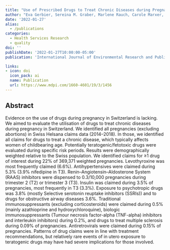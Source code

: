```yaml
---
title: "Use of Prescribed Drugs to Treat Chronic Diseases during Pregnancy in Outpatient Care in Switzerland between 2014 and 2018: Descriptive Analysis of Swiss Health Care Claims Data"
author: "Eva Gerbier, Sereina M. Graber, Marlene Rauch, Carole Marxer, Christoph Meier, David Baud, U. Winterfeld, Eva Blozik, Daniel Surbek, Julia Spoendlin, Alice Panchaud"
date: '2022-01-27'
alias:
  - /publications
categories:
  - Health Services Research
  - quality
doi: ''
publishDate: '2022-01-27T10:00:00-05:00'
publication: 'International Journal of Environmental Research and Public Health'

links:
- icon: doi
  icon_pack: ai
  name: Publication
  url: https://www.mdpi.com/1660-4601/19/3/1456
---
```


## Abstract

Evidence on the use of drugs during pregnancy in Switzerland is lacking. We aimed to evaluate the utilisation of drugs to treat chronic diseases during pregnancy in Switzerland. We identified all pregnancies (excluding abortions) in Swiss Helsana claims data (2014--2018). In those, we identified all claims for drugs to treat a chronic disease, which typically affects women of childbearing age. Potentially teratogenic/fetotoxic drugs were evaluated during specific risk periods. Results were demographically weighted relative to the Swiss population. We identified claims for ≥1 drug of interest during 22% of 369,371 weighted pregnancies. Levothyroxine was most frequently claimed (6.6%). Antihypertensives were claimed during 5.3% (3.9% nifedipine in T3). Renin--Angiotensin--Aldosterone System (RAAS) inhibitors were dispensed to 0.3/10,000 pregnancies during trimester 2 (T2) or trimester 3 (T3). Insulin was claimed during 3.5% of pregnancies, most frequently in T3 (3.3%). Exposure to psychotropic drugs was 3.8% (mostly Selective serotonin reuptake inhibitors (SSRIs)) and to drugs for obstructive airway diseases 3.6%. Traditional immunosuppressants (excluding corticosteroids) were claimed during 0.5% (mainly azathioprine and hydroxychloroquine), biologic immunosuppressants (Tumour necrosis factor-alpha (TNF-alpha) inhibitors and interleukin inhibitors) during 0.2%, and drugs to treat multiple sclerosis during 0.09% of pregnancies. Antiretrovirals were claimed during 0.15% of pregnancies. Patterns of drug claims were in line with treatment recommendations, but relatively rare events of in utero exposure to teratogenic drugs may have had severe implications for those involved.

